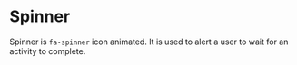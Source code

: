 
<Meta title="MDX|Spinner" component={Spinner} />

# Spinner

Spinner is `fa-spinner` icon animated. It is used to alert a user to wait for an activity to complete.

<Preview>
  <div>
    <Spinner />
    <Spinner className="my-spin-div" iconClassName="my-spinner-classname" size={24} />
  </div>
</Preview>

<Props of={Spinner} />
